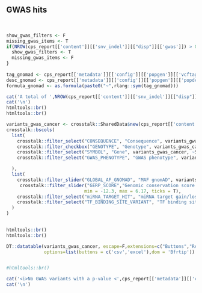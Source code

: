 ## GWAS hits 

<br>

```r

show_gwas_filters <- F
missing_gwas_items <- T
if(NROW(cps_report[['content']][['snv_indel']][["disp"]][['gwas']]) > 0){
  show_gwas_filters <- T
  missing_gwas_items <- F
}
 
tag_gnomad <- cps_report[['metadata']][['config']][['popgen']][['vcftag_gnomad']]
desc_gnomad <- cps_report[['metadata']][['config']][['popgen']][['popdesc_gnomad']]
formula_gnomad <- as.formula(paste0("~",rlang::sym(tag_gnomad)))

```

```r

cat('A total of ',NROW(cps_report[['content']][['snv_indel']][["disp"]][['gwas']]), ' other germline variant(s) in the query VCF are associated with cancer phenotypes, as found through [genome-wide association studies](https://www.ebi.ac.uk/gwas/) (p-value < ',cps_report[['metadata']][['config']][['gwas']][['p_value_min']],'):')
cat('\n')
htmltools::br()
htmltools::br()

variants_gwas_cancer <- crosstalk::SharedData$new(cps_report[['content']][['snv_indel']][["disp"]][['gwas']])
crosstalk::bscols(
  list(
    crosstalk::filter_select("CONSEQUENCE", "Consequence", variants_gwas_cancer, ~CONSEQUENCE),
    crosstalk::filter_checkbox("GENOTYPE", "Genotype", variants_gwas_cancer, ~GENOTYPE),
    crosstalk::filter_select("SYMBOL", "Gene", variants_gwas_cancer, ~SYMBOL),
    crosstalk::filter_select("GWAS_PHENOTYPE", "GWAS phenotype", variants_gwas_cancer, ~GWAS_PHENOTYPE)

  ),
  list(
    crosstalk::filter_slider("GLOBAL_AF_GNOMAD", "MAF gnomAD", variants_gwas_cancer, ~GLOBAL_AF_GNOMAD, sep="",ticks = F),
     crosstalk::filter_slider("GERP_SCORE","Genomic conservation score (GERP)",variants_gwas_cancer, ~GERP_SCORE,
                             min = -12.3, max = 6.17, ticks = T),
    crosstalk::filter_select("miRNA_TARGET_HIT", "miRNA target gain/loss", variants_gwas_cancer, ~miRNA_TARGET_HIT),
    crosstalk::filter_select("TF_BINDING_SITE_VARIANT", "TF binding site alteration", variants_gwas_cancer, ~TF_BINDING_SITE_VARIANT)
  )
)

    
htmltools::br()
htmltools::br()

DT::datatable(variants_gwas_cancer, escape=F,extensions=c("Buttons","Responsive"), 
              options=list(buttons = c('csv','excel'),dom = 'Bfrtip'))


#htmltools::br()

```

```r
cat('<i>No GWAS variants with a p-value <',cps_report[['metadata']][['config']][['gwas']][['p_value_min']],' were found.</i>',sep='\n')
cat('\n')
```
<br><br>
